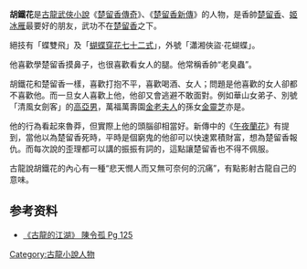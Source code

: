 '''胡鐵花'''是[[古龍|古龍]][[武俠小說|武俠小說]]《[[楚留香傳奇|楚留香傳奇]]》、《[[楚留香新傳|楚留香新傳]]》的人物，是香帥[[楚留香|楚留香]]、[[姬冰雁|姬冰雁]]最要好的朋友，武功不在[[楚留香|楚留香]]之下。

絕技有「蝶雙飛」及「[[蝴蝶穿花七十二式|蝴蝶穿花七十二式]]」，外號「瀟湘俠盜·花蝴蝶」。

他喜歡學楚留香摸鼻子，也很喜歡看女人的腿。他常稱香帥“老臭蟲”。

胡鐵花和楚留香一樣，喜歡打抱不平，喜歡喝酒、女人；問題是他喜歡的女人卻都不喜歡他。而一旦女人喜歡上他，他卻又會逃避不敢面對。例如華山女弟子、別號「清風女劍客」的[[高亞男|高亞男]]，萬福萬壽園[[金老夫人|金老夫人]]的孫女[[金靈芝|金靈芝]]亦是。

他的行為看起來魯莽，但實際上他的頭腦卻相當好。新傳中的《[[午夜蘭花|午夜蘭花]]》有提到，當他以為楚留香死時，平時是個窮鬼的他卻可以快速累積財富，想為楚留香報仇。而每次說的歪理都可以講的振振有詞的，這點讓楚留香也不得不佩服。

古龍說胡鐵花的內心有一種“悲天憫人而又無可奈何的沉痛”，有點影射古龍自己的意味。

== 参考资料 ==
{{Reflist}}

* [http://books.google.com.hk/books?id=zT1OoIGT17YC&pg=PA125&dq=%22%E8%83%A1%E9%90%B5%E8%8A%B1%22+-inpublisher:icon&hl=en&sa=X&ei=MrvxUsbjBcTVkAXjnIHwCw&redir_esc=y#v=onepage&q=%22%E8%83%A1%E9%90%B5%E8%8A%B1%22%20-inpublisher%3Aicon&f=false 《古龍的江湖》 陳令孤 Pg 125] {{Wayback|url=http://books.google.com.hk/books?id=zT1OoIGT17YC&pg=PA125&dq=%22%E8%83%A1%E9%90%B5%E8%8A%B1%22+-inpublisher:icon&hl=en&sa=X&ei=MrvxUsbjBcTVkAXjnIHwCw&redir_esc=y#v=onepage&q=%22%E8%83%A1%E9%90%B5%E8%8A%B1%22%20-inpublisher%3Aicon&f=false |date=20191202220252 }}

[[Category:古龍小說人物|Category:古龍小說人物]]